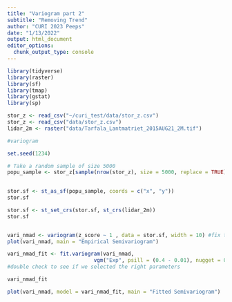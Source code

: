 ```yaml
---
title: "Variogram part 2"
subtitle: "Removing Trend"
author: "CURI 2023 Peeps"
date: "1/13/2022"
output: html_document
editor_options: 
  chunk_output_type: console
---
```


```r
library(tidyverse)
library(raster)
library(sf)
library(tmap)
library(gstat)
library(sp)
```

```r
stor_z <- read_csv("~/curi_test/data/stor_z.csv")
stor_z <- read_csv("data/stor_z.csv")
lidar_2m <- raster("data/Tarfala_Lantmatriet_2015AUG21_2M.tif") 
```


```r
#variogram 

set.seed(1234)

# Take a random sample of size 5000
popu_sample <- stor_z[sample(nrow(stor_z), size = 5000, replace = TRUE), ]

 
stor.sf <- st_as_sf(popu_sample, coords = c("x", "y"))
stor.sf

stor.sf <- st_set_crs(stor.sf, st_crs(lidar_2m))
stor.sf


vari_nmad <- variogram(z_score ~ 1 , data = stor.sf, width = 10) #fix the bin
plot(vari_nmad, main = "Empirical Semivariogram")

vari_nmad_fit <- fit.variogram(vari_nmad, 
                            vgm("Exp", psill = (0.4 - 0.01), nugget = 0.01, range = 200)) #depends on your initial values which comes from your emperical plot
#double check to see if we selected the right parameters 

vari_nmad_fit

plot(vari_nmad, model = vari_nmad_fit, main = "Fitted Semivariogram")

```







